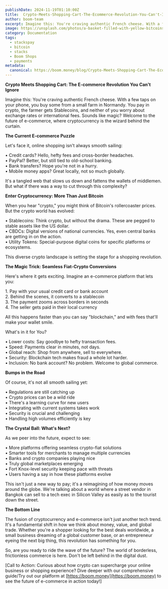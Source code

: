 ```yaml
---
publishDate: 2024-11-19T01:10:00Z
title:  Crypto-Meets-Shopping-Cart-The-Ecommerce-Revolution-You-Can't-Ignore
author: boom-team
excerpt: Imagine this: You're craving authentic French cheese. With a few taps on your phone, you buy some from a small farm in Normandy. You pay in crypto, the farmer gets Stablecoins, and neither of you worry about exchange rates or international fees. Sounds like magic? Welcome to the future of e-commerce, where cryptocurrency is the wizard behind the curtain.
image: https://unsplash.com/photos/a-basket-filled-with-yellow-bitcoins-sitting-on-top-of-a-white-table-DrOwqERIyzw
category: Documentation
tags:
  - stackspay
  - bitcoin
  - stacks
  - Boom Shops
  - payments
metadata:
  canonical: https://boom.money/blog/Crypto-Meets-Shopping-Cart-The-Ecommerce-Revolution-You-Can't-Ignore
---
```


**Crypto Meets Shopping Cart: The E-commerce Revolution You Can't Ignore**

Imagine this: You're craving authentic French cheese. With a few taps on your phone, you buy some from a small farm in Normandy. You pay in crypto, the farmer gets Stablecoins, and neither of you worry about exchange rates or international fees. Sounds like magic? Welcome to the future of e-commerce, where cryptocurrency is the wizard behind the curtain.

**The Current E-commerce Puzzle**

Let's face it, online shopping isn't always smooth sailing:

• Credit cards? Hello, hefty fees and cross-border headaches.  
• PayPal? Better, but still tied to old-school banking.  
• Bank transfers? Hope you're not in a hurry.  
• Mobile money apps? Great locally, not so much globally.

It's a tangled web that slows us down and fattens the wallets of middlemen. But what if there was a way to cut through this complexity?

**Enter Cryptocurrency: More Than Just Bitcoin**

When you hear "crypto," you might think of Bitcoin's rollercoaster prices. But the crypto world has evolved:

• Stablecoins: Think crypto, but without the drama. These are pegged to stable assets like the US dollar.  
• CBDCs: Digital versions of national currencies. Yes, even central banks are getting in on the action.  
• Utility Tokens: Special-purpose digital coins for specific platforms or ecosystems.

This diverse crypto landscape is setting the stage for a shopping revolution.

**The Magic Trick: Seamless Fiat-Crypto Conversions**

Here's where it gets exciting. Imagine an e-commerce platform that lets you:

1\. Pay with your usual credit card or bank account  
2\. Behind the scenes, it converts to a stablecoin  
3\. The payment zooms across borders in seconds  
4\. The seller gets paid in their local currency

All this happens faster than you can say "blockchain," and with fees that'll make your wallet smile.

What's in it for You?

• Lower costs: Say goodbye to hefty transaction fees.  
• Speed: Payments clear in minutes, not days.  
• Global reach: Shop from anywhere, sell to everywhere.  
• Security: Blockchain tech makes fraud a whole lot harder.  
• Inclusion: No bank account? No problem. Welcome to global commerce.

**Bumps in the Road**

Of course, it's not all smooth sailing yet:

• Regulations are still catching up  
• Crypto prices can be a wild ride  
• There's a learning curve for new users  
• Integrating with current systems takes work  
• Security is crucial and challenging  
• Handling high volumes efficiently is key

**The Crystal Ball: What's Next?**

As we peer into the future, expect to see:

• More platforms offering seamless crypto-fiat solutions  
• Smarter tools for merchants to manage multiple currencies  
• Banks and crypto companies playing nice  
• Truly global marketplaces emerging  
• Fort Knox-level security keeping pace with threats  
• Users having a say in how these platforms evolve

This isn't just a new way to pay; it's a reimagining of how money moves around the globe. We're talking about a world where a street vendor in Bangkok can sell to a tech exec in Silicon Valley as easily as to the tourist down the street.

**The Bottom Line**

The fusion of cryptocurrency and e-commerce isn't just another tech trend. It's a fundamental shift in how we think about money, value, and global trade. Whether you're a shopper looking for the best deals worldwide, a small business dreaming of a global customer base, or an entrepreneur eyeing the next big thing, this revolution has something for you.

So, are you ready to ride the wave of the future? The world of borderless, frictionless commerce is here. Don't be left behind in the digital dust.

\[Call to Action: Curious about how crypto can supercharge your online business or shopping experience? Dive deeper with our comprehensive guide/Try out our platform at [https://boom.money](https://boom.money) to see the future of e-commerce in action today\!\]  
